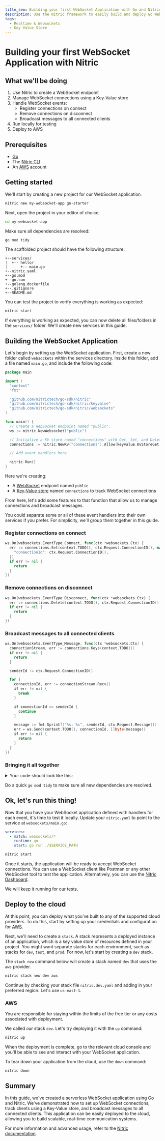```yaml
---
title_seo: Building your first WebSocket Application with Go and Nitric
description: Use the Nitric framework to easily build and deploy Go WebSocket applications for AWS.
tags:
  - Realtime & Websockets
  - Key Value Store
---
```


# Building your first WebSocket Application with Nitric

## What we'll be doing

1. Use Nitric to create a WebSocket endpoint
2. Manage WebSocket connections using a Key-Value store
3. Handle WebSocket events:
   - Register connections on connect
   - Remove connections on disconnect
   - Broadcast messages to all connected clients
4. Run locally for testing
5. Deploy to AWS

## Prerequisites

- [Go](https://go.dev/dl/)
- The [Nitric CLI](/get-started/installation)
- An [AWS](https://aws.amazon.com) account

## Getting started

We'll start by creating a new project for our WebSocket application.

```bash
nitric new my-websocket-app go-starter
```

Next, open the project in your editor of choice.

```bash
cd my-websocket-app
```

Make sure all dependencies are resolved:

```bash
go mod tidy
```

The scaffolded project should have the following structure:

```text
+--services/
|  +-- hello/
|      +-- main.go
+--nitric.yaml
+--go.mod
+--go.sum
+--golang.dockerfile
+--.gitignore
+--README.md
```

You can test the project to verify everything is working as expected:

```bash
nitric start
```

If everything is working as expected, you can now delete all files/folders in the `services/` folder. We'll create new services in this guide.

## Building the WebSocket Application

Let's begin by setting up the WebSocket application. First, create a new folder called `websockets` within the services directory. Inside this folder, add a file named `main.go`, and include the following code:

```go
package main

import (
  "context"
  "fmt"

  "github.com/nitrictech/go-sdk/nitric"
  "github.com/nitrictech/go-sdk/nitric/keyvalue"
  "github.com/nitrictech/go-sdk/nitric/websockets"
)

func main() {
  // Create a WebSocket endpoint named "public".
  ws := nitric.NewWebsocket("public")

  // Initialize a KV store named "connections" with Get, Set, and Delete permissions.
  connections := nitric.NewKv("connections").Allow(keyvalue.KvStoreGet, keyvalue.KvStoreSet, keyvalue.KvStoreDelete)

  // Add event handlers here

  nitric.Run()
}
```

Here we're creating:

- A [WebSocket](/websockets) endpoint named `public`
- A [Key-Value store](/keyvalue) named `connections` to track WebSocket connections

From here, let's add some features to that function that allow us to manage connections and broadcast messages.

<Note>
  You could separate some or all of these event handlers into their own services
  if you prefer. For simplicity, we'll group them together in this guide.
</Note>

### Register connections on connect

```go
ws.On(websockets.EventType_Connect, func(ctx *websockets.Ctx) {
  err := connections.Set(context.TODO(), ctx.Request.ConnectionID(), map[string]interface{}{
    "connectionId": ctx.Request.ConnectionID(),
  })
  if err != nil {
    return
  }
})
```

### Remove connections on disconnect

```go
ws.On(websockets.EventType_Disconnect, func(ctx *websockets.Ctx) {
  err := connections.Delete(context.TODO(), ctx.Request.ConnectionID())
  if err != nil {
    return
  }
})
```

### Broadcast messages to all connected clients

```go
ws.On(websockets.EventType_Message, func(ctx *websockets.Ctx) {
  connectionStream, err := connections.Keys(context.TODO())
  if err != nil {
    return
  }

  senderId := ctx.Request.ConnectionID()

  for {
    connectionId, err := connectionStream.Recv()
    if err != nil {
      break
    }

    if connectionId == senderId {
      continue
    }

    message := fmt.Sprintf("%s: %s", senderId, ctx.Request.Message())
    err = ws.Send(context.TODO(), connectionId, []byte(message))
    if err != nil {
      return
    }
  }
})
```

### Bringing it all together

<details>
<summary>Your code should look like this:</summary>

```go
package main

import (
  "context"
  "fmt"

  "github.com/nitrictech/go-sdk/nitric"
  "github.com/nitrictech/go-sdk/nitric/keyvalue"
  "github.com/nitrictech/go-sdk/nitric/websockets"
)

func main() {
  // Create a WebSocket endpoint named "public".
  ws := nitric.NewWebsocket("public")

  // Initialize a KV store named "connections" with Get, Set, and Delete permissions.
  connections := nitric.NewKv("connections").Allow(keyvalue.KvStoreGet, keyvalue.KvStoreSet, keyvalue.KvStoreDelete)

  // Handle new WebSocket connections by storing the connection ID in the KV store.
  ws.On(websockets.EventType_Connect, func(ctx *websockets.Ctx) {
    err := connections.Set(context.TODO(), ctx.Request.ConnectionID(), map[string]interface{}{
      "connectionId": ctx.Request.ConnectionID(),
    })
    if err != nil {
      return
    }
  })

  ws.On(websockets.EventType_Disconnect, func(ctx *websockets.Ctx) {
    err := connections.Delete(context.TODO(), ctx.Request.ConnectionID())
    if err != nil {
      return
    }
  })

  ws.On(websockets.EventType_Message, func(ctx *websockets.Ctx) {
    connectionStream, err := connections.Keys(context.TODO())
    if err != nil {
      return
    }

    senderId := ctx.Request.ConnectionID()

    for {
      connectionId, err := connectionStream.Recv()
      if err != nil {
        break
      }

      if connectionId == senderId {
        continue
      }

      message := fmt.Sprintf("%s: %s", senderId, ctx.Request.Message())
      err = ws.Send(context.TODO(), connectionId, []byte(message))
      if err != nil {
        return
      }
    }
  })

  nitric.Run()
}
```

</details>

Do a quick `go mod tidy` to make sure all new dependencies are resolved.

## Ok, let's run this thing!

Now that you have your WebSocket application defined with handlers for each event, it's time to test it locally. Update your `nitric.yaml` to point to the service at `websockets/main.go`:

```yaml
services:
  - match: websockets/*
    runtime: go
    start: go run ./$SERVICE_PATH
```

```bash
nitric start
```

Once it starts, the application will be ready to accept WebSocket connections. You can use a WebSocket client like Postman or any other WebSocket tool to test the application. Alternatively, you can use the [Nitric Dashboard](/get-started/foundations/projects/local-development#local-dashboard).

We will keep it running for our tests.

## Deploy to the cloud

At this point, you can deploy what you've built to any of the supported cloud providers. To do this, start by setting up your credentials and configuration for [AWS](/providers/pulumi/aws).

Next, we'll need to create a `stack`. A stack represents a deployed instance of an application, which is a key value store of resources defined in your project. You might want separate stacks for each environment, such as stacks for `dev`, `test`, and `prod`. For now, let's start by creating a `dev` stack.

The `stack new` command below will create a stack named `dev` that uses the `aws` provider.

```bash
nitric stack new dev aws
```

Continue by checking your stack file `nitric.dev.yaml` and adding in your preferred region. Let's use `us-east-1`.

### AWS

<Note>
  You are responsible for staying within the limits of the free tier or any
  costs associated with deployment.
</Note>

We called our stack `dev`. Let's try deploying it with the `up` command:

```bash
nitric up
```

When the deployment is complete, go to the relevant cloud console and you'll be able to see and interact with your WebSocket application.

To tear down your application from the cloud, use the `down` command:

```bash
nitric down
```

## Summary

In this guide, we've created a serverless WebSocket application using Go and Nitric. We've demonstrated how to set up WebSocket connections, track clients using a Key-Value store, and broadcast messages to all connected clients. This application can be easily deployed to the cloud, allowing you to build scalable, real-time communication systems.

For more information and advanced usage, refer to the [Nitric documentation](https://nitric.io/docs).
